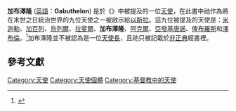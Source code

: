 '''加布澤隆''' ([[英語|英語]]：'''Gabuthelon''') 是於《{{tsl|en|Greek Apocalypse of Ezra|希臘語以斯拉啟示錄}}》中被提及的一位[[天使|天使]]，在此書中祂作為將在末世之日統治世界的九位天使之一被啟示給[[以斯拉|以斯拉]]。這九位被提及的天使是：[[米迦勒|米迦勒]]、[[加百列|加百列]]、[[烏列爾|烏列爾]]、[[拉斐爾_(天使)|拉斐爾]]、'''加布澤隆'''、[[阿克爾_(天使)|阿克爾]]、[[亞發基唐諾|亞發基唐諾]]、[[俾布羅斯|俾布羅斯]]和[[澤布倫|澤布倫]]。<ref>{{cite web |url=http://www.steliart.com/angelology_angel_names_G.html |title=Angelic Dictionary |publisher=Steliart.com |date= |accessdate=2011-12-05 |archive-date=2012-01-02 |archive-url=https://web.archive.org/web/20120102043033/http://www.steliart.com/angelology_angel_names_G.html |dead-url=no }}</ref>加布澤隆並不被認為是一位[[天使長|天使長]]，且祂只被記載於[[偽典|非正典]]經書裡。

== 參考文獻 ==
{{Reflist}}

[[Category:天使|Category:天使]]
[[Category:天使個體|Category:天使個體]]
[[Category:基督教中的天使|Category:基督教中的天使]]